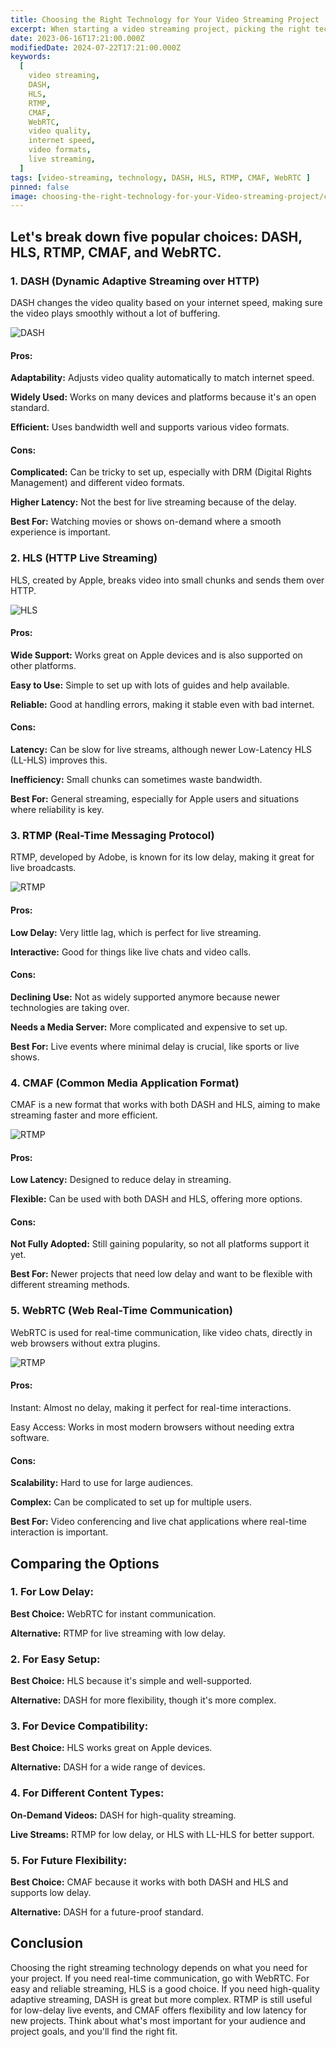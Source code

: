 ```yaml
---
title: Choosing the Right Technology for Your Video Streaming Project
excerpt: When starting a video streaming project, picking the right technology is key. There are several options, each with its pros and cons.
date: 2023-06-16T17:21:00.000Z
modifiedDate: 2024-07-22T17:21:00.000Z
keywords:
  [
    video streaming,
    DASH,
    HLS,
    RTMP,
    CMAF,
    WebRTC,
    video quality,
    internet speed,
    video formats,
    live streaming,
  ]
tags: [video-streaming, technology, DASH, HLS, RTMP, CMAF, WebRTC ]
pinned: false
image: choosing-the-right-technology-for-your-Video-streaming-project/cover.png
---
```


## Let's break down five popular choices: DASH, HLS, RTMP, CMAF, and WebRTC.

### 1. DASH (Dynamic Adaptive Streaming over HTTP)
DASH changes the video quality based on your internet speed, making sure the video plays smoothly without a lot of buffering.

<Image
  src="/media/blog/choosing-the-right-technology-for-your-Video-streaming-project/dash.png"
  alt="DASH"
/>

#### Pros:
**Adaptability:** Adjusts video quality automatically to match internet speed.

**Widely Used:** Works on many devices and platforms because it's an open standard.

**Efficient:** Uses bandwidth well and supports various video formats.

#### Cons:
**Complicated:** Can be tricky to set up, especially with DRM (Digital Rights Management) and different video formats.

**Higher Latency:** Not the best for live streaming because of the delay.


**Best For:** Watching movies or shows on-demand where a smooth experience is important.




### 2. HLS (HTTP Live Streaming)
HLS, created by Apple, breaks video into small chunks and sends them over HTTP.

<Image
  src="/media/blog/choosing-the-right-technology-for-your-Video-streaming-project/hls.png"
  alt="HLS"
/>

#### Pros:
**Wide Support:** Works great on Apple devices and is also supported on other platforms.

**Easy to Use:** Simple to set up with lots of guides and help available.

**Reliable:** Good at handling errors, making it stable even with bad internet.

#### Cons:
**Latency:** Can be slow for live streams, although newer Low-Latency HLS (LL-HLS) improves this.

**Inefficiency:** Small chunks can sometimes waste bandwidth.


**Best For:** General streaming, especially for Apple users and situations where reliability is key.




### 3. RTMP (Real-Time Messaging Protocol)
RTMP, developed by Adobe, is known for its low delay, making it great for live broadcasts.

<Image
  src="/media/blog/choosing-the-right-technology-for-your-Video-streaming-project/rtmp.png"
  alt="RTMP"
/>

#### Pros:
**Low Delay:** Very little lag, which is perfect for live streaming.

**Interactive:** Good for things like live chats and video calls.

#### Cons:
**Declining Use:** Not as widely supported anymore because newer technologies are taking over.

**Needs a Media Server:** More complicated and expensive to set up.


**Best For:** Live events where minimal delay is crucial, like sports or live shows.




### 4. CMAF (Common Media Application Format)
CMAF is a new format that works with both DASH and HLS, aiming to make streaming faster and more efficient.

<Image
  src="/media/blog/choosing-the-right-technology-for-your-Video-streaming-project/cmaf.png"
  alt="RTMP"
/>

#### Pros:
**Low Latency:** Designed to reduce delay in streaming.

**Flexible:** Can be used with both DASH and HLS, offering more options.

#### Cons:
**Not Fully Adopted:** Still gaining popularity, so not all platforms support it yet.


**Best For:** Newer projects that need low delay and want to be flexible with different streaming methods.




### 5. WebRTC (Web Real-Time Communication)
WebRTC is used for real-time communication, like video chats, directly in web browsers without extra plugins.

<Image
  src="/media/blog/choosing-the-right-technology-for-your-Video-streaming-project/webrtc.png"
  alt="RTMP"
/>

#### Pros:
Instant: Almost no delay, making it perfect for real-time interactions.

Easy Access: Works in most modern browsers without needing extra software.

#### Cons:
**Scalability:** Hard to use for large audiences.

**Complex:** Can be complicated to set up for multiple users.


**Best For:** Video conferencing and live chat applications where real-time interaction is important.

## Comparing the Options
### 1. For Low Delay:
**Best Choice:** WebRTC for instant communication.

**Alternative:** RTMP for live streaming with low delay.

### 2. For Easy Setup:
**Best Choice:** HLS because it's simple and well-supported.

**Alternative:** DASH for more flexibility, though it's more complex.


### 3. For Device Compatibility:
**Best Choice:** HLS works great on Apple devices.

**Alternative:** DASH for a wide range of devices.


### 4. For Different Content Types:
**On-Demand Videos:** DASH for high-quality streaming.

**Live Streams:** RTMP for low delay, or HLS with LL-HLS for better support.


### 5. For Future Flexibility:
**Best Choice:** CMAF because it works with both DASH and HLS and supports low delay.

**Alternative:** DASH for a future-proof standard.


## Conclusion
Choosing the right streaming technology depends on what you need for your project. If you need real-time communication, go with WebRTC. For easy and reliable streaming, HLS is a good choice. If you need high-quality adaptive streaming, DASH is great but more complex. RTMP is still useful for low-delay live events, and CMAF offers flexibility and low latency for new projects. Think about what's most important for your audience and project goals, and you'll find the right fit.